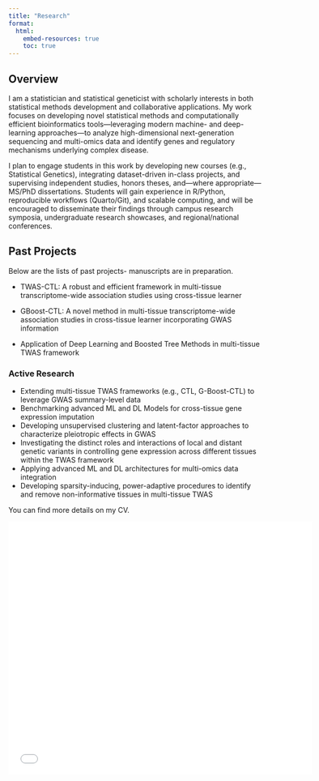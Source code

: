 ```yaml
---
title: "Research"
format: 
  html:
    embed-resources: true
    toc: true
---
```



## Overview 

I am a statistician and statistical geneticist with scholarly interests in both statistical methods development and collaborative applications. My work focuses on developing novel statistical methods and computationally efficient bioinformatics tools—leveraging modern machine- and deep-learning approaches—to analyze high-dimensional next-generation sequencing and multi-omics data and identify genes and regulatory mechanisms underlying complex disease. 

I plan to engage students in this work by developing new courses (e.g., Statistical Genetics), integrating dataset-driven in-class projects, and supervising independent studies, honors theses, and—where appropriate—MS/PhD dissertations. Students will gain experience in R/Python, reproducible workflows (Quarto/Git), and scalable computing, and will be encouraged to disseminate their findings through campus research symposia, undergraduate research showcases, and regional/national conferences.


## Past Projects
Below are the lists of past projects- manuscripts are in preparation.

- TWAS-CTL: A robust and efficient framework in multi-tissue transcriptome-wide association studies using cross-tissue learner

- GBoost-CTL: A novel method in multi-tissue transcriptome-wide association studies in cross-tissue learner incorporating GWAS information

- Application of Deep Learning and Boosted Tree Methods in multi-tissue TWAS framework

### Active Research

- Extending multi-tissue TWAS frameworks (e.g., CTL, G-Boost-CTL) to leverage GWAS summary-level data 
- Benchmarking advanced ML and DL Models for cross-tissue gene expression imputation 
- Developing unsupervised clustering and latent-factor approaches to characterize pleiotropic effects in GWAS
- Investigating the distinct roles and interactions of local and distant genetic variants in controlling gene expression across different tissues within the TWAS framework
- Applying advanced ML and DL architectures for multi-omics data integration
- Developing sparsity-inducing, power-adaptive procedures to identify and remove non-informative tissues in multi-tissue TWAS


You can find more details on my CV. 

<embed src="../cv/cv.pdf" width="600" height="500" 
 type="application/pdf">





